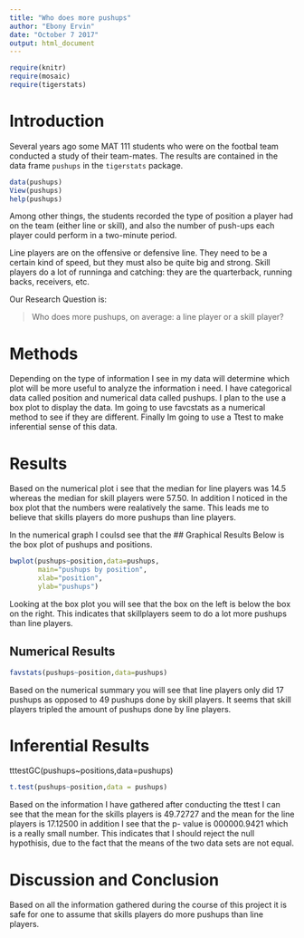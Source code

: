 ---
title: "Who does more pushups"
author: "Ebony Ervin"
date: "October 7 2017"
output: html_document
---

```{r include=FALSE}
require(knitr)
require(mosaic)
require(tigerstats)
```
<!-- We recommend you use git branches -- create a separate branch for each major section i.e. Introduction, Methods, Results, Inferential Results, and Discussion and Conclusions - leave the YAML block untouched until the final merge where you put in your own name !-->

# Introduction

Several years ago some MAT 111 students who were on the footbal team conducted a study of their team-mates.  The results are contained in the data frame `pushups` in the `tigerstats` package.

```{r eval=FALSE}
data(pushups)
View(pushups)
help(pushups)
```

Among other things, the students recorded the type of position a player had on the team (either line or skill), and also the number of push-ups each player could perform in a two-minute period.

Line players are on the offensive or defensive line.  They need to be a certain kind of speed, but they must also be quite big and strong.  Skill players do a lot of runninga and catching:  they are the quarterback, running backs, receivers, etc.

Our Research Question is:

  >Who does more pushups, on average: a line player or a skill player?


# Methods
<!--Decide on your methods:  use "variable analysis" or other appropriate descriptors.  Make sure to choose at least one graphical method and at least one numerical method.!-->

Depending on the type of information I see in my data will determine which plot will be more useful to analyze the information i need. I have categorical data called position and numerical data called pushups. I plan to the use a box plot to display the data. Im going to use favcstats as a numerical method to see if they are different. Finally Im going to use a Ttest to make  inferential sense of this data.




# Results
<!--You have both graphical and numerical methods, so you will have both graphical and numerical results to consider.!-->

Based on the numerical plot i see that the median for line players was 14.5 whereas the median for skill players were 57.50. In addition I noticed in the box plot that the numbers were realatively the same. This leads me to believe that skills players do more pushups than line players.


 In the numerical graph I coulsd see that the 
## Graphical Results
<!--Your graph should have a good title, and axes should be labled as needed.  Discuss your graphical results, showing how they answer the research question.  Use specific features of the graph in your discussion.!-->
Below is the box plot of pushups and positions.
```{r}
bwplot(pushups~position,data=pushups,
       main="pushups by position",
       xlab="position",
       ylab="pushups")
```
  
Looking at the box plot you will see that the box on the left is below the box on the right. This indicates that skillplayers seem to do a lot more pushups than line players.

## Numerical Results
<!--Numerical results go here. Use the numerical results to describe the patterns if any that exist in the data as focused toward the research question!-->


```{r}
favstats(pushups~position,data=pushups)
```
Based on the numerical summary you will see that line players only did 17 pushups as opposed to 49 pushups done by skill players. It seems that skill players tripled the amount of pushups done by line players.  

# Inferential Results
<!--State hypothesis clearly.  Make sure your discussion of the inferential test covers all the aspects that the test output produces, such as test statistic, p-value etc.  Make a decision about the null hypothesis, explain the assumptions on which the selected test/procedure was based, and why the chosen procedure satisfys the assumptions and is appropriate to answer the research question!-->

tttestGC(pushups~positions,data=pushups)
```{r}
t.test(pushups~position,data = pushups)
```

Based on the information I have gathered after conducting the ttest I can see that the mean for the skills players is 49.72727 and the mean for the line players is 17.12500 in addition I see that the p- value is 000000.9421 which  is a really small number. This indicates that I should reject the null hypothisis, due to the fact that the means of the two data sets are not equal.



# Discussion and Conclusion
<!--State your overall conclusion.  This is also a good place to mention other Research Questions that came to mind as you were carrying out this study.!-->

Based on all the information gathered during the course of this project it is safe for one to assume that skills players do more pushups than line players.



